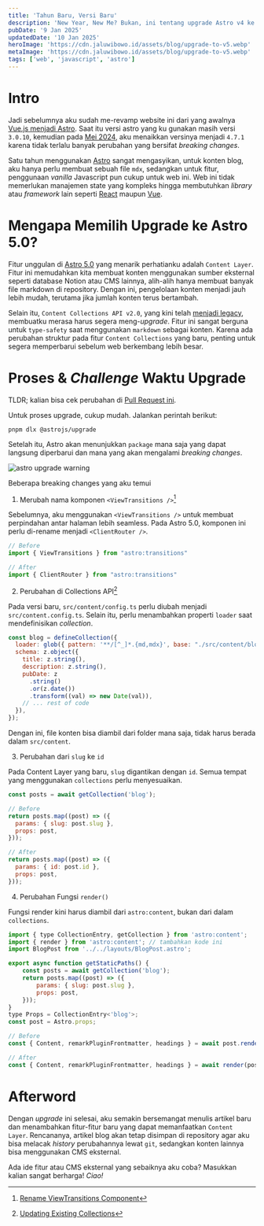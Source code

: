 ```yaml
---
title: 'Tahun Baru, Versi Baru'
description: 'New Year, New Me? Bukan, ini tentang upgrade Astro v4 ke v5, dan sedikit keinginan di tahun 2025 ini.'
pubDate: '9 Jan 2025'
updatedDate: '10 Jan 2025'
heroImage: 'https://cdn.jaluwibowo.id/assets/blog/upgrade-to-v5.webp'
metaImage: 'https://cdn.jaluwibowo.id/assets/blog/upgrade-to-v5.webp'
tags: ['web', 'javascript', 'astro']
---
```


# Intro

Jadi sebelumnya aku sudah me-revamp website ini dari yang awalnya [Vue.js menjadi Astro](/blog/hello-world-revamp-dan-astro/). Saat itu versi astro yang ku gunakan masih versi `3.0.10`, kemudian pada [Mei 2024](https://github.com/jarooda/jarooda.github.io/commit/46686550e6a0c2c28f0965aeced5584994282368#diff-7ae45ad102eab3b6d7e7896acd08c427a9b25b346470d7bc6507b6481575d519L27), aku menaikkan versinya menjadi `4.7.1` karena tidak terlalu banyak perubahan yang bersifat *breaking changes*.

Satu tahun menggunakan [Astro](/tags/astro/) sangat mengasyikan, untuk konten blog, aku hanya perlu membuat sebuah file `mdx`, sedangkan untuk fitur, penggunaan *vanilla* Javascript pun cukup untuk web ini. Web ini tidak memerlukan manajemen state yang kompleks hingga membutuhkan *library* atau *framework* lain seperti [React](/tags/react/) maupun [Vue](/tags/vue/).

# Mengapa Memilih Upgrade ke Astro 5.0?

Fitur unggulan di [Astro 5.0](https://astro.build/blog/astro-5/) yang menarik perhatianku adalah `Content Layer`. Fitur ini memudahkan kita membuat konten menggunakan sumber eksternal seperti database Notion atau CMS lainnya, alih-alih hanya membuat banyak file markdown di repository. Dengan ini, pengelolaan konten menjadi jauh lebih mudah, terutama jika jumlah konten terus bertambah.

Selain itu, `Content Collections API v2.0`, yang kini telah [menjadi legacy](https://docs.astro.build/en/guides/upgrade-to/v5/#legacy-v20-content-collections-api), membuatku merasa harus segera meng-*upgrade*. Fitur ini sangat berguna untuk `type-safety` saat menggunakan `markdown` sebagai konten. Karena ada perubahan struktur pada fitur `Content Collections` yang baru, penting untuk segera memperbarui sebelum web berkembang lebih besar.

# Proses & *Challenge* Waktu Upgrade

TLDR; kalian bisa cek perubahan di [Pull Request ini](https://github.com/jarooda/jarooda.github.io/pull/48).

Untuk proses upgrade, cukup mudah. Jalankan perintah berikut:

```
pnpm dlx @astrojs/upgrade
```

Setelah itu, Astro akan menunjukkan `package` mana saja yang dapat langsung diperbarui dan mana yang akan mengalami *breaking changes*.

<img src="https://cdn.jaluwibowo.id/assets/blog/upgrade-astro.jpg" alt="astro upgrade warning" loading="lazy" />

Beberapa breaking changes yang aku temui

1. Merubah nama komponen `<ViewTransitions />`[^1]

Sebelumnya, aku menggunakan `<ViewTransitions />` untuk membuat perpindahan antar halaman lebih seamless. Pada Astro 5.0, komponen ini perlu di-rename menjadi `<ClientRouter />`.

```js
// Before
import { ViewTransitions } from "astro:transitions"

// After
import { ClientRouter } from "astro:transitions"
```

2. Perubahan di Collections API[^2]

Pada versi baru, `src/content/config.ts` perlu diubah menjadi `src/content.config.ts`. Selain itu, perlu menambahkan properti `loader` saat mendefinisikan *collection*.

```js
const blog = defineCollection({
  loader: glob({ pattern: '**/[^_]*.{md,mdx}', base: "./src/content/blog" }), // adding this piece of code
  schema: z.object({
    title: z.string(),
    description: z.string(),
    pubDate: z
      .string()
      .or(z.date())
      .transform((val) => new Date(val)),
    // ... rest of code
  }),
});
```

Dengan ini, file konten bisa diambil dari folder mana saja, tidak harus berada dalam `src/content`.

3. Perubahan dari `slug` ke `id`

Pada Content Layer yang baru, `slug` digantikan dengan `id`. Semua tempat yang menggunakan `collections` perlu menyesuaikan.

```js
const posts = await getCollection('blog');

// Before
return posts.map((post) => ({
  params: { slug: post.slug },
  props: post,
}));

// After
return posts.map((post) => ({
  params: { id: post.id },
  props: post,
}));
```

4. Perubahan Fungsi `render()`

Fungsi render kini harus diambil dari `astro:content`, bukan dari dalam `collections`.

```js
import { type CollectionEntry, getCollection } from 'astro:content';
import { render } from 'astro:content'; // tambahkan kode ini
import BlogPost from '../../layouts/BlogPost.astro';

export async function getStaticPaths() {
	const posts = await getCollection('blog');
	return posts.map((post) => ({
		params: { slug: post.slug },
		props: post,
	}));
}
type Props = CollectionEntry<'blog'>;
const post = Astro.props;

// Before
const { Content, remarkPluginFrontmatter, headings } = await post.render();

// After
const { Content, remarkPluginFrontmatter, headings } = await render(post);

```

# Afterword

Dengan *upgrade* ini selesai, aku semakin bersemangat menulis artikel baru dan menambahkan fitur-fitur baru yang dapat memanfaatkan `Content Layer`. Rencananya, artikel blog akan tetap disimpan di repository agar aku bisa melacak *history* perubahannya lewat `git`, sedangkan konten lainnya bisa menggunakan CMS eksternal.

Ada ide fitur atau CMS eksternal yang sebaiknya aku coba? Masukkan kalian sangat berharga! *Ciao!*

[^1]: [Rename ViewTransitions Component](https://docs.astro.build/en/guides/upgrade-to/v5/#renamed-viewtransitions--component)
[^2]: [Updating Existing Collections](https://docs.astro.build/en/guides/upgrade-to/v5/#updating-existing-collections)